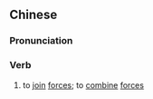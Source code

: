 {{also|并力}}
==Chinese==
{{zh-forms|s=并力}}

===Pronunciation===
{{zh-pron
|m=bìnglì
|cat=v
}}

===Verb===
{{zh-verb}}

# {{lb|zh|literary}} to [[join]] [[forces]]; to [[combine]] [[forces]]